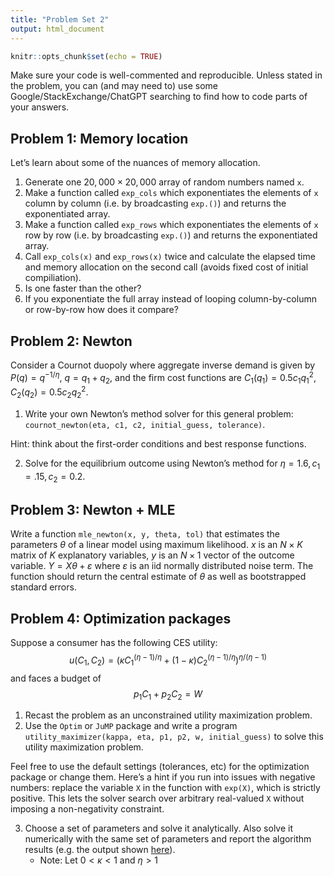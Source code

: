 ```yaml
---
title: "Problem Set 2"
output: html_document
---
```


```r
knitr::opts_chunk$set(echo = TRUE)
```

Make sure your code is well-commented and reproducible. Unless stated in the problem, you can (and may need to) use some Google/StackExchange/ChatGPT searching to find how to code parts of your answers.

## Problem 1: Memory location


Let's learn about some of the nuances of memory allocation.

1. Generate one $20,000 \times 20,000$ array of random numbers named `x`. 
2. Make a function called `exp_cols` which exponentiates the elements of `x` column by column (i.e. by broadcasting `exp.()`) and returns the exponentiated array.
3. Make a function called `exp_rows` which exponentiates the elements of `x` row by row (i.e. by broadcasting `exp.()`) and returns the exponentiated array.
4. Call `exp_cols(x)` and `exp_rows(x)` twice and calculate the elapsed time and memory allocation on the second call (avoids fixed cost of initial compiliation).
5. Is one faster than the other?
6. If you exponentiate the full array instead of looping column-by-column or row-by-row how does it compare?

## Problem 2: Newton

Consider a Cournot duopoly where aggregate inverse demand is given by $P(q) = q^{-1/\eta}$, $q = q_1 + q_2$, and the firm cost functions are $C_1(q_1) = 0.5 c_1 q_1^2, C_2(q_2) = 0.5 c_2 q^2_2$. 

1. Write your own Newton's method solver for this general problem: `cournot_newton(eta, c1, c2, initial_guess, tolerance)`.

Hint: think about the first-order conditions and best response functions.

2. Solve for the equilibrium outcome using Newton's method for $\eta = 1.6, c_1 = .15, c_2 = 0.2$.


## Problem 3: Newton + MLE

Write a function `mle_newton(x, y, theta, tol)` that estimates the parameters $\theta$ of a linear model using maximum likelihood. $x$ is an $N \times K$ matrix of $K$ explanatory variables, $y$ is an $N \times 1$ vector of the outcome variable. $Y = X \theta + \varepsilon$ where $\varepsilon$ is an iid normally distributed noise term. The function should return the central estimate of $\theta$ as well as bootstrapped standard errors.

## Problem 4: Optimization packages

Suppose a consumer has the following CES utility:
$$u(C_1, C_2) = (\kappa C_1^{(\eta - 1)/\eta} + (1-\kappa) C_2^{(\eta - 1)/\eta} ) ^{\eta/(\eta-1)}$$
and faces a budget of
$$ p_1 C_1 + p_2 C_2 = W$$

1. Recast the problem as an unconstrained utility maximization problem.
2. Use the `Optim` or `JuMP` package and write a program   
`utility_maximizer(kappa, eta, p1, p2, w, initial_guess)` to solve this utility maximization problem.
    
Feel free to use the default settings (tolerances, etc) for the optimization package or change them. Here's a hint if you run into issues with negative numbers: replace the variable `X` in the function with `exp(X)`, which is strictly positive. This lets the solver search over arbitrary real-valued `X` without imposing a non-negativity constraint.

3. Choose a set of parameters and solve it analytically. Also solve it numerically with the same set of parameters and report the algorithm results (e.g. the output shown [here](https://julianlsolvers.github.io/Optim.jl/stable/#algo/cg/)).
   - Note: Let $0 < \kappa < 1$ and $\eta > 1$